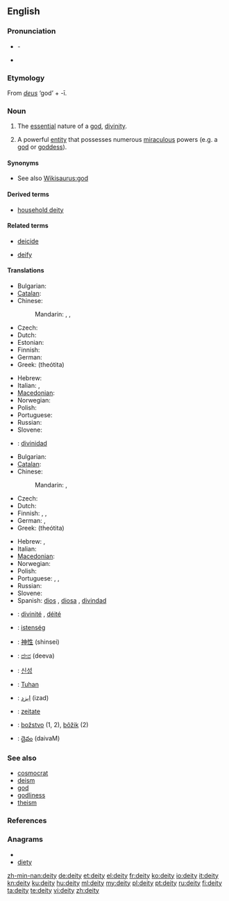 ==English==
{{wikipedia}}

===Pronunciation===
* {{audio|en-uk-deity1.ogg|More traditional pronunciation (UK/US)}} - {{IPA|/ˈdiːɛti/}}
* {{audio|en-uk-deity2.ogg|Variant becoming more common, but still disapproved of by many <ref>The American Heritage Book of English Usage.
A Practical and Authoritative Guide to Contemporary English.  1996.</ref> (UK/US)}}

===Etymology===
From {{etyl|la}} ''[[deus]]'' ‘god’ + -ī.

===Noun===
{{en-noun|deit|ies}}

# {{religion}} The [[essential]] nature of a [[god]], [[divinity]].
# {{religion}} A powerful [[entity]] that possesses numerous [[miraculous]] powers (e.g. a [[god]] or [[goddess]]).

{{rfex|all}}

====Synonyms====
* See also [[Wikisaurus:god]]

====Derived terms====
* [[household deity]]

====Related terms====
{{rel-top|Terms etymologically related to ''deity''}}
* [[deicide]]
{{rel-mid}}
* [[deify]]
{{rel-bottom}}

====Translations====
{{trans-top|essential nature of a god, divinity}}
* Bulgarian: {{t|bg|божественост|f}}
* [[Catalan]]: {{t-|ca|deïtat|f}}
* Chinese:
*: Mandarin: {{t-|cmn|神威|tr=shénwēi|sc=Hani}}, {{t|cmn|神力|tr=shénlì|sc=Hani}}, {{t|cmn|神性|tr=shénxìng|sc=Hani}}
* Czech: {{t-|cs|božství|n}}
* Dutch: {{t+|nl|godheid|f}}
* Estonian: {{t-|et|jumalus}}
* Finnish: {{t-|fi|jumaluus}}
* German: {{t+|de|Gottheit|f}}
* Greek: {{t+|el|θεότητα|f}} (theótita)
{{trans-mid}}
* Hebrew: {{t-|he|אלוהות|f|tr=elohút}}
* Italian: {{t+|it|divinità|f}},  {{t-|it|deità|f}}
* [[Macedonian]]: {{t|mk|божественост|f|tr=bóžestvenost}}
* Norwegian: {{t|no|guddom|m}}
* Polish: {{t+|pl|bóstwo|n}}
* Portuguese: {{t+|pt|divindade|f}}
* Russian: {{t+|ru|божественность|f|tr=božéstv'ennost'}}
* Slovene: {{t+|sl|božanstvo|n}}
* {{ttbc|es}}: [[divinidad]] {{f}}
{{trans-bottom}}

{{trans-top|a powerful entity that possesses numerous miraculous powers}}
* Bulgarian: {{t+|bg|божество|n}}
* [[Catalan]]: {{t-|ca|deïtat|f}}
* Chinese:
*: Mandarin: {{t-|cmn|神|tr=shén|sc=Hani}}, {{t-|cmn|神明|tr=shénmíng|sc=Hani}}
* Czech: {{t-|cs|božstvo|n}}
* Dutch: {{t+|nl|godheid|f}}
* Finnish: {{t+|fi|jumala}}, {{t+|fi|jumalatar}}, {{t-|fi|jumalolento}}
* German: {{t+|de|Gott|m}}, {{t+|de|Gottheit|f}}
* Greek: {{t+|el|θεότητα|f}} (theótita)
{{trans-mid}}
* Hebrew: {{t+|he|אלוהים|tr=Elohím}}, {{t+|he|אל|tr=él}} {{m|s}}
* Italian: {{t+|it|divinità|f}}
* [[Macedonian]]: {{t-|mk|божество|n|tr=bóžestvo}}
* Norwegian: {{t+|no|gud|m}}
* Polish: {{t+|pl|bóstwo|n}}
* Portuguese: {{t+|pt|deus|m}}, {{t+|pt|deusa|f}}, {{t+|pt|divindade|f}}
* Russian: {{t+|ru|божество|n|tr=božestvó}}
* Slovene: {{t+|sl|božanstvo|n}}
* Spanish: [[dios]] {{m}}, [[diosa]] {{f}}, [[divindad]] {{f}}
{{trans-bottom}}

{{checktrans-top}}
* {{ttbc|fr}}: [[divinité]] {{f}}, [[déité]] {{f}}
* {{ttbc|Hungarian}}: [[istenség]]
* {{ttbc|Japanese}}: [[神性]] (shinsei)
* {{ttbc|Kannada}}: [[ದೇವ]] (deeva)
* {{ttbc|Korean}}: [[신성]]
{{trans-mid}}
* {{ttbc|Malay}}: [[Tuhan]]
* {{ttbc|Persian}}: [[ایزد]] (izad)
* {{ttbc|Romanian}}: [[zeitate]] {{f}}
* {{ttbc|Slovak}}: [[božstvo]] {{n}} (1, 2), [[bôžik]] {{m}} (2)
* {{ttbc|Telugu}}: [[దైవం]] (daivaM)
{{trans-bottom}}

===See also===
* [[cosmocrat]]
* [[deism]]
* [[god]]
* [[godliness]]
* [[theism]]

===References===
<references/>

===Anagrams===
* {{alphagram|deity}}
* [[diety#English|diety]]

[[zh-min-nan:deity]]
[[de:deity]]
[[et:deity]]
[[el:deity]]
[[fr:deity]]
[[ko:deity]]
[[io:deity]]
[[it:deity]]
[[kn:deity]]
[[ku:deity]]
[[hu:deity]]
[[ml:deity]]
[[my:deity]]
[[pl:deity]]
[[pt:deity]]
[[ru:deity]]
[[fi:deity]]
[[ta:deity]]
[[te:deity]]
[[vi:deity]]
[[zh:deity]]